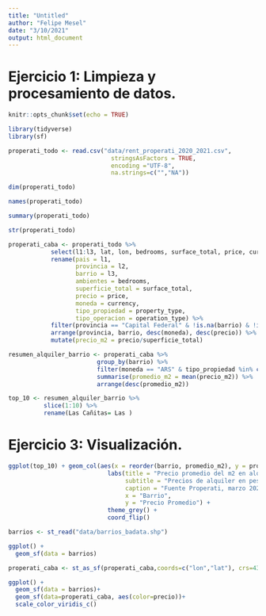```yaml
---
title: "Untitled"
author: "Felipe Mesel"
date: "3/10/2021"
output: html_document
---
```


# Ejercicio 1: Limpieza y procesamiento de datos.

```r
knitr::opts_chunk$set(echo = TRUE)
```

```r
library(tidyverse)
library(sf)
```

```r
properati_todo <- read.csv("data/rent_properati_2020_2021.csv",
                             stringsAsFactors = TRUE,
                             encoding ="UTF-8",
                             na.strings=c("","NA"))
```

```r
dim(properati_todo)
```
```r
names(properati_todo)
```
```r
summary(properati_todo)
```

```r
str(properati_todo)
```

```r
properati_caba <- properati_todo %>%
            select(l1:l3, lat, lon, bedrooms, surface_total, price, currency, property_type, operation_type)%>%
            rename(pais = l1, 
                   provincia = l2, 
                   barrio = l3,
                   ambientes = bedrooms,
                   superficie_total = surface_total, 
                   precio = price, 
                   moneda = currency,
                   tipo_propiedad = property_type,
                   tipo_operacion = operation_type) %>%
            filter(provincia == "Capital Federal" & !is.na(barrio) & !is.na(lat) & !is.na(lon) & !is.na(precio) & !is.na(superficie_total) & !is.na(ambientes)) %>%
            arrange(provincia, barrio, desc(moneda), desc(precio)) %>%
            mutate(precio_m2 = precio/superficie_total)
```

```r
resumen_alquiler_barrio <- properati_caba %>%
                         group_by(barrio) %>%
                         filter(moneda == "ARS" & tipo_propiedad %in% c("Departamento", "Casa")) %>%
                         summarise(promedio_m2 = mean(precio_m2)) %>%
                         arrange(desc(promedio_m2))
```

```r
top_10 <- resumen_alquiler_barrio %>%
          slice(1:10) %>%
          rename(Las Cañitas= Las )
```

# Ejercicio 3: Visualización.

```r
ggplot(top_10) + geom_col(aes(x = reorder(barrio, promedio_m2), y = promedio_m2)) +
                            labs(title = "Precio promedio del m2 en alquiler por barrio en CABA",
                                 subtitle = "Precios de alquiler en pesos. Tipo de propiedad: casas y departamentos",
                                 caption = "Fuente Properati, marzo 2021",
                                 x = "Barrio",
                                 y = "Precio Promedio") +
                            theme_grey() + 
                            coord_flip()
```

```r
barrios <- st_read("data/barrios_badata.shp")
```

```r
ggplot() +
  geom_sf(data = barrios)
```

```r
properati_caba <- st_as_sf(properati_caba,coords=c("lon","lat"), crs=4326)
```

```r
ggplot() +
  geom_sf(data = barrios)+
  geom_sf(data=properati_caba, aes(color=precio))+
  scale_color_viridis_c()
```

